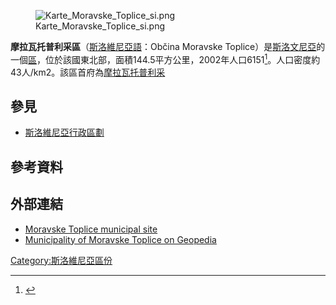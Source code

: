 [[File:Karte_Moravske_Toplice_si.png|thumb]]

'''摩拉瓦托普利采區'''（[[斯洛維尼亞語|斯洛維尼亞語]]：Občina Moravske Toplice）是[[斯洛文尼亞|斯洛文尼亞]]的一個[[斯洛維尼亞行政區劃|區]]，位於該國東北部，面積144.5平方公里，2002年人口6151<ref>{{Cite web |url=http://www.stat.si/popis2002/en/ |title=Statistical Office of the Republic of Slovenia, census of 2002 |access-date=2017-03-14 |archive-date=2016-12-18 |archive-url=https://web.archive.org/web/20161218144633/http://www.stat.si/popis2002/en/ |dead-url=no }}</ref>。人口密度約43人/km2。該區首府為[[摩拉瓦托普利采|摩拉瓦托普利采]]

==參見==
*[[斯洛維尼亞行政區劃|斯洛維尼亞行政區劃]]

==參考資料==
{{Reflist}}

==外部連結==
* [http://www.moravske-toplice.si/ Moravske Toplice municipal site] {{Wayback|url=http://www.moravske-toplice.si/ |date=20201130233359 }}
* [http://www.geopedia.si/Geopedia_en.html#L408_F78_T13_vF_b4_x597825.8435_y174931.7965_s12 Municipality of Moravske Toplice on Geopedia] {{Wayback|url=http://www.geopedia.si/Geopedia_en.html#L408_F78_T13_vF_b4_x597825.8435_y174931.7965_s12 |date=20120620155109 }}

{{Slovenia-geo-stub}}
[[Category:斯洛維尼亞區份|Category:斯洛維尼亞區份]]